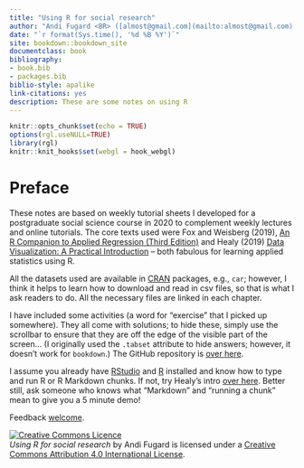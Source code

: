 ```yaml
--- 
title: "Using R for social research"
author: "Andi Fugard <BR> ([almost@gmail.com](mailto:almost@gmail.com), @[InductiveStep](https://twitter.com/InductiveStep))"
date: "`r format(Sys.time(), '%d %B %Y')`"
site: bookdown::bookdown_site
documentclass: book
bibliography:
- book.bib
- packages.bib
biblio-style: apalike
link-citations: yes
description: These are some notes on using R
---
```


```r
knitr::opts_chunk$set(echo = TRUE)
options(rgl.useNULL=TRUE)
library(rgl)
knitr::knit_hooks$set(webgl = hook_webgl)
```



# Preface {-}

These notes are based on weekly tutorial sheets I developed for a postgraduate social science course in 2020 to complement weekly lectures and online tutorials. The core texts used were Fox and Weisberg (2019), [An R Companion to Applied Regression (Third Edition)](https://socialsciences.mcmaster.ca/jfox/Books/Companion/) and Healy (2019) [Data Visualization: A Practical Introduction](https://socviz.co/) -- both fabulous for learning applied statistics using R.

All the datasets used are available in [CRAN](https://cran.r-project.org/doc/FAQ/R-FAQ.html#What-is-CRAN_003f) packages, e.g., `car`; however, I think it helps to learn how to download and read in csv files, so that is what I ask readers to do. All the necessary files are linked in each chapter.

I have included some activities (a word for "exercise" that I picked up somewhere). They all come with solutions; to hide these, simply use the scrollbar to ensure that they are off the edge of the visible part of the screen... (I originally used the `.tabset` attribute to hide answers; however, it doesn't work for `bookdown`.) The GitHub repository is [over here](https://github.com/InductiveStep/R-notes).

I assume you already have [RStudio](https://rstudio.com/) and [R](https://cran.r-project.org/) installed and know how to type and run R or R Markdown chunks. If not, try Healy's intro [over here](https://socviz.co/gettingstarted.html). Better still, ask someone who knows what "Markdown" and "running a chunk" mean to give you a 5 minute demo!

Feedback [welcome](mailto:almost@gmail.com).



<a rel="license" href="http://creativecommons.org/licenses/by/4.0/"><img alt="Creative Commons Licence" style="border-width:0" src="https://i.creativecommons.org/l/by/4.0/88x31.png" /></a><BR>
*Using R for social research* by Andi Fugard is licensed under a [Creative Commons Attribution 4.0 International License](https://creativecommons.org/licenses/by/4.0/).